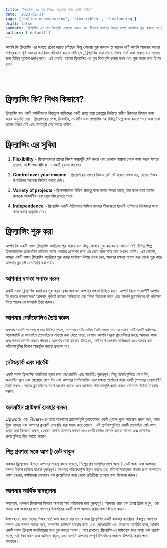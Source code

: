 ```yaml
---
title: 'ফ্রিল্যান্সিং এর মূল বিষয়: নতুনদের জন্য একটি গাইড'
date: '2023-01-31'
tags: ['online-money-making', 'atmanirbhar', 'freelancing']
draft: false
summary: 'ফ্রিল্যান্সিং এর মূল বিষয়গুলি এক্সপ্লোর করুন এবং কীভাবে আপনার নিজের সফল ক্যারিয়ার শুরু করবেন তা শিখুন। নতুনদের জন্য একটি বর্ণনামূলক পোস্ট । আজ থেকেই শুরু!'
authors: ['default']
---
```


আপনি কি ফ্রিল্যান্সিং এর জগতে প্রবেশ করতে চাইছেন কিন্তু কোথায় শুরু করবেন তা জানেন না? আপনি আপনার আয়ের পরিপূরক বা পূর্ণ-সময়ের ক্যারিয়ার পরিবর্তন করতে চাইছেন , ফ্রিল্যান্সিং যারা তাদের নিজস্ব শর্তে কাজ করতে চায় তাদের জন্য বিভিন্ন সুযোগ প্রদান করে। এই পোস্টে, আমরা ফ্রিল্যান্সিং এর মূল বিষয়গুলি কভার করব এবং শুরু করার জন্য টিপস দেব। 

<br />
<TOCInline toc={props.toc} exclude="Overview" fromHeading={2} toHeading={2} asDisclosure />
<br />

# ফ্রিল্যান্সিং কি? শিখব কিভাবে? 

ফ্রিল্যান্সিং হল একটি কর্মজীবনের বিকল্প যা ব্যক্তিদের একটি প্রকল্প দ্বারা প্রকল্পের ভিত্তিতে স্বাধীন ঠিকাদার হিসাবে কাজ করার অনুমতি দেয়। ফ্রিল্যান্সাররা লেখা, ডিজাইন, মার্কেটিং এবং প্রোগ্রামিং সহ বিভিন্ন শিল্পে কাজ করতে পারে এবং তারা তাদের নিজস্ব রেট এবং সময়সূচী সেট করতে স্বাধীন।

# ফ্রিল্যান্সিং এর সুবিধা

1.  **Flexibility** - ফ্রিল্যান্সারদের তাদের নিজস্ব সময়সূচী সেট করার এবং যেকোন জায়গা থেকে কাজ করার ক্ষমতা রয়েছে, যা Flexibility -r একটি বৃহত্তর স্তর দেয়.
    
2.  **Control over your income** - ফ্রিল্যান্সাররা তাদের নিজস্ব রেট সেট করতে সক্ষম হয়, তাদের নিজস্ব উপার্জনের সম্ভাবনা নির্ধারণ করতে দেয়।
    
3.  **Variety of projects** - ফ্রিল্যান্সারদের বিভিন্ন প্রকল্পে কাজ করার ক্ষমতা থাকে, যার ফলে তারা তাদের কাজকে আকর্ষণীয় এবং চ্যালেঞ্জিং রাখতে পারে।
    
4.  **Independence** - ফ্রিল্যান্সিং একটি ঐতিহ্যগত অফিস কাজের সীমাবদ্ধতা ছাড়াই ব্যক্তিদের নিজেদের জন্য কাজ করার অনুমতি দেয়।
    

# ফ্রিল্যান্সিং শুরু করা

আপনি কি একটি সফল ফ্রিল্যান্সিং ক্যারিয়ার শুরু করতে চান কিন্তু কোথায় শুরু করবেন তা জানেন না? বিভিন্ন শিল্পে ফ্রিল্যান্সারদের ক্রমবর্ধমান চাহিদার সাথে, বাজারে প্রবেশের জন্য এর চেয়ে ভাল সময় আর কখনও হয়নি। এই পোস্টে, আমরা একটি সফল ফ্রিল্যান্সিং ক্যারিয়ার শুরু করার সর্বোত্তম উপায় দেখে নেব, আপনার দক্ষতা সনাক্ত করা থেকে শুরু করে আপনার ক্লায়েন্ট বেস তৈরি করা পর্যন্ত।

##  আপনার দক্ষতা সনাক্ত করুন

একটি সফল ফ্রিল্যান্সিং ক্যারিয়ার শুরু করার প্রথম ধাপ হল আপনার দক্ষতা চিহ্নিত করা। আপনি কিসে পারদর্শী? আপনি কি করতে ভালবাসেন? আপনার পূর্ববর্তী কাজের অভিজ্ঞতা এবং শিক্ষা বিবেচনা করুন এবং আপনি ক্লায়েন্টদের কী পরিষেবা দিতে পারেন সে সম্পর্কে চিন্তা করুন।

##  আপনার পোর্টফোলিও তৈরি করুন

একবার আপনি আপনার দক্ষতা চিহ্নিত করলে, আপনার পোর্টফোলিও তৈরি করার সময় এসেছে। এটি একটি ব্যক্তিগত ওয়েবসাইট বা অনলাইন প্রোফাইলের মাধ্যমে করা যেতে পারে, যেখানে আপনি সম্ভাব্য ক্লায়েন্টদের কাছে আপনার কাজ এবং দক্ষতা প্রদর্শন করতে পারেন। আপনার সেরা কাজের উদাহরণ, সেইসাথে আপনার অভিজ্ঞতা এবং অফার করা পরিষেবাগুলির বিবরণ অন্তর্ভুক্ত করতে ভুলবেন না।

##  নেটওয়ার্ক এবং মার্কেট  

একটি সফল ফ্রিল্যান্সিং ক্যারিয়ার গড়ার জন্য নেটওয়ার্কিং এবং মার্কেটিং গুরুত্বপূর্ণ। শিল্প ইভেন্টগুলিতে যোগ দিন, অনলাইন গ্রুপ এবং ফোরামে যোগ দিন এবং আপনার পোর্টফোলিও এবং দক্ষতা প্রদর্শনের জন্য একটি পেশাদার ওয়েবসাইট তৈরি করুন। সম্ভাব্য ক্লায়েন্টদের সাথে সংযোগ করতে এবং আপনার পরিষেবাগুলি প্রচার করতে সোশ্যাল মিডিয়া ব্যবহার করুন।

##  অনলাইন প্ল্যাটফর্ম ব্যবহার করুন

Upwork এবং Fiverr-এর মতো অনলাইন প্ল্যাটফর্মগুলি ক্লায়েন্টদের একটি গ্লোবাল পুলে অ্যাক্সেস প্রদান করে, কাজ খুঁজে পাওয়া এবং আপনার ক্লায়েন্ট বেস বৃদ্ধি করা সহজ করে তোলে। এই প্ল্যাটফর্মগুলিতে একটি প্রোফাইল সেট আপ করার কথা বিবেচনা করুন, যেখানে আপনি আপনার দক্ষতা এবং পোর্টফোলিও প্রদর্শন করতে পারেন এবং প্রাসঙ্গিক প্রকল্পগুলিতে বিড করতে পারেন।

##  শিল্প প্রবণতা সঙ্গে আপ টু ডেট থাকুন

একজন ফ্রিল্যান্সার হিসাবে আপনার সাফল্য বজায় রাখতে, শিল্পের প্রবণতাগুলির সাথে আপ-টু-ডেট থাকা এবং আপনার দক্ষতা বিকাশ চালিয়ে যাওয়া গুরুত্বপূর্ণ। আপনার পরিষেবাগুলি উন্নত করতে এবং প্রতিযোগিতামূলক থাকার জন্য অনলাইন কোর্স নেওয়া, কর্মশালায় যোগদান এবং ক্লায়েন্টদের কাছ থেকে প্রতিক্রিয়া চাওয়ার কথা বিবেচনা করুন।

##  আপনার আর্থিক ব্যবস্থাপনা

অবশেষে, একজন ফ্রিল্যান্সার হিসাবে আপনার অর্থ পরিচালনা করা গুরুত্বপূর্ণ। আপনার খরচ এবং ট্যাক্স ট্র্যাক রাখুন, এবং সঞ্চয় এবং অবসরের জন্য আপনার উপার্জনের একটি অংশ আলাদা করার কথা বিবেচনা করুন।    

উপসংহারে, যারা তাদের নিজস্ব শর্তে কাজ করতে চায় তাদের জন্য ফ্রিল্যান্সিং একটি কার্যকর ক্যারিয়ার বিকল্প। আপনার দক্ষতা এবং দক্ষতা সনাক্ত করে, অনলাইন প্ল্যাটফর্ম ব্যবহার করে, এবং নেটওয়ার্কিং এবং নিজেকে মার্কেটিং করে, আপনি একটি সফল ফ্রিল্যান্স ক্যারিয়ারের পথে শুরু করতে পারেন। মনে রাখবেন, ফ্রিল্যান্সিং-এ সাফল্যের জন্য সময় এবং প্রচেষ্টা লাগে, তাই ধৈর্য ধরুন এবং অবিচল থাকুন, এবং আপনি আপনার সম্পূর্ণ উপার্জনের সম্ভাবনা উপলব্ধি করার পথে থাকবেন।